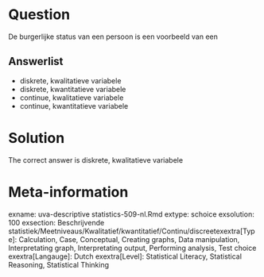 Question
========

De burgerlijke status van een persoon is een voorbeeld van een 

Answerlist
----------
* diskrete, kwalitatieve variabele
* diskrete, kwantitatieve variabele
* continue, kwalitatieve variabele
* continue, kwantitatieve variabele

Solution
========

The correct answer is  diskrete, kwalitatieve variabele 

Meta-information
================
exname: uva-descriptive statistics-509-nl.Rmd 
extype: schoice 
exsolution: 100 
exsection: Beschrijvende statistiek/Meetniveaus/Kwalitatief/kwantitatief/Continu/discreetexextra[Type]: Calculation, Case, Conceptual, Creating graphs, Data manipulation, Interpretating graph, Interpretating output, Performing analysis, Test choice 
exextra[Langauge]: Dutch 
exextra[Level]: Statistical Literacy, Statistical Reasoning, Statistical Thinking 
